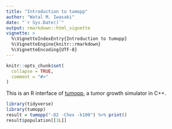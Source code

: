 ```yaml
---
title: "Introduction to tumopp"
author: "Watal M. Iwasaki"
date: "`r Sys.Date()`"
output: rmarkdown::html_vignette
vignette: >
  %\VignetteIndexEntry{Introduction to tumopp}
  %\VignetteEngine{knitr::rmarkdown}
  %\VignetteEncoding{UTF-8}
---
```


```r
knitr::opts_chunk$set(
  collapse = TRUE,
  comment = "#>"
)
```

This is an R interface of [tumopp](https://github.com/heavywatal/tumopp),
a tumor growth simulator in C++.

```r
library(tidyverse)
library(tumopp)
result = tumopp("-D2 -Chex -k100") %>% print()
result$population[[1L]]
```
